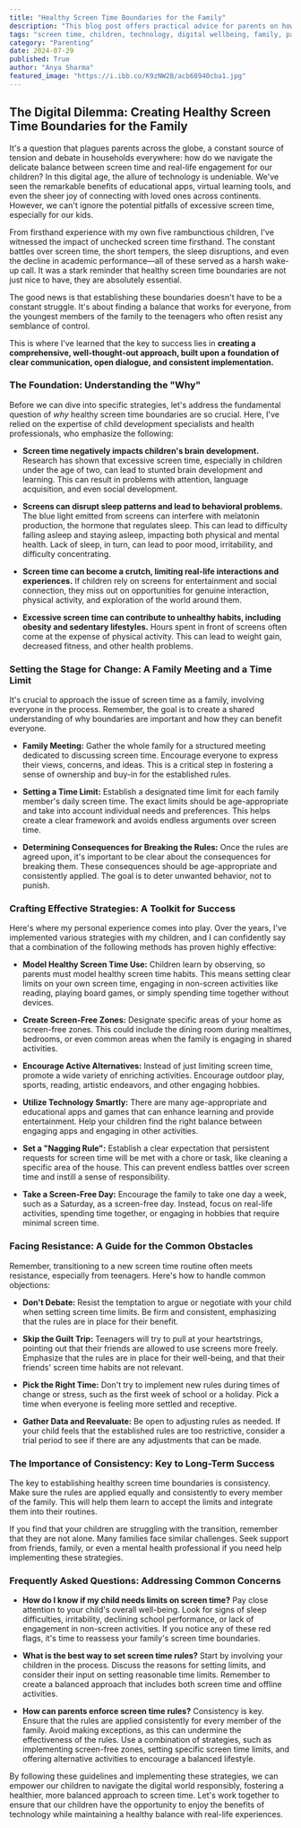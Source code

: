 ```yaml
---
title: "Healthy Screen Time Boundaries for the Family"
description: "This blog post offers practical advice for parents on how to establish healthy screen time boundaries for their children. It explores the negative effects of excessive screen time, provides strategies for setting limits, and offers tips for navigating resistance and maintaining consistency."
tags: "screen time, children, technology, digital wellbeing, family, parents, limits, boundaries, healthy habits, digital detox, online safety, parenting, family time, balance, kids, teenagers, education, sleep, behavior, mental health, physical health, apps, games, activities, hobbies"
category: "Parenting"
date: 2024-07-29
published: True
author: "Anya Sharma"
featured_image: "https://i.ibb.co/K9zNW2B/acb68940cba1.jpg"
---
```


##  The Digital Dilemma: Creating Healthy Screen Time Boundaries for the Family

It's a question that plagues parents across the globe, a constant source of tension and debate in households everywhere: how do we navigate the delicate balance between screen time and real-life engagement for our children? In this digital age, the allure of technology is undeniable. We've seen the remarkable benefits of educational apps, virtual learning tools, and even the sheer joy of connecting with loved ones across continents. However, we can't ignore the potential pitfalls of excessive screen time, especially for our kids.

From firsthand experience with my own five rambunctious children, I've witnessed the impact of unchecked screen time firsthand. The constant battles over screen time, the short tempers, the sleep disruptions, and even the decline in academic performance—all of these served as a harsh wake-up call. It was a stark reminder that healthy screen time boundaries are not just nice to have, they are absolutely essential. 

The good news is that establishing these boundaries doesn't have to be a constant struggle. It's about finding a balance that works for everyone, from the youngest members of the family to the teenagers who often resist any semblance of control. 

This is where I've learned that the key to success lies in **creating a comprehensive, well-thought-out approach, built upon a foundation of clear communication, open dialogue, and consistent implementation.**

###  The Foundation: Understanding the "Why"

Before we can dive into specific strategies, let's address the fundamental question of *why* healthy screen time boundaries are so crucial. Here, I've relied on the expertise of child development specialists and health professionals, who emphasize the following:

* **Screen time negatively impacts children's brain development.** Research has shown that excessive screen time, especially in children under the age of two, can lead to stunted brain development and learning. This can result in problems with attention, language acquisition, and even social development. 

* **Screens can disrupt sleep patterns and lead to behavioral problems.** The blue light emitted from screens can interfere with melatonin production, the hormone that regulates sleep.  This can lead to difficulty falling asleep and staying asleep, impacting both physical and mental health.  Lack of sleep, in turn, can lead to poor mood, irritability, and difficulty concentrating.

* **Screen time can become a crutch, limiting real-life interactions and experiences.**  If children rely on screens for entertainment and social connection, they miss out on opportunities for genuine interaction, physical activity, and exploration of the world around them. 

* **Excessive screen time can contribute to unhealthy habits, including obesity and sedentary lifestyles.**  Hours spent in front of screens often come at the expense of physical activity.  This can lead to weight gain, decreased fitness, and other health problems.

### Setting the Stage for Change:  A Family Meeting and a Time Limit

It's crucial to approach the issue of screen time as a family, involving everyone in the process. Remember, the goal is to create a shared understanding of why boundaries are important and how they can benefit everyone.

* **Family Meeting:**  Gather the whole family for a structured meeting dedicated to discussing screen time. Encourage everyone to express their views, concerns, and ideas. This is a critical step in fostering a sense of ownership and buy-in for the established rules. 

* **Setting a Time Limit:**  Establish a designated time limit for each family member's daily screen time. The exact limits should be age-appropriate and take into account individual needs and preferences. This helps create a clear framework and avoids endless arguments over screen time.

* **Determining Consequences for Breaking the Rules:**  Once the rules are agreed upon, it's important to be clear about the consequences for breaking them.  These consequences should be age-appropriate and consistently applied. The goal is to deter unwanted behavior, not to punish.

### Crafting Effective Strategies:  A Toolkit for Success

Here's where my personal experience comes into play. Over the years, I've implemented various strategies with my children, and I can confidently say that a combination of the following methods has proven highly effective:

* **Model Healthy Screen Time Use:** Children learn by observing, so parents must model healthy screen time habits. This means setting clear limits on your own screen time, engaging in non-screen activities like reading, playing board games, or simply spending time together without devices.

* **Create Screen-Free Zones:**  Designate specific areas of your home as screen-free zones. This could include the dining room during mealtimes, bedrooms, or even common areas when the family is engaging in shared activities.

* **Encourage Active Alternatives:**  Instead of just limiting screen time, promote a wide variety of enriching activities.  Encourage outdoor play, sports, reading, artistic endeavors, and other engaging hobbies.

* **Utilize Technology Smartly:**  There are many age-appropriate and educational apps and games that can enhance learning and provide entertainment. Help your children find the right balance between engaging apps and engaging in other activities.

* **Set a "Nagging Rule":**  Establish a clear expectation that persistent requests for screen time will be met with a chore or task, like cleaning a specific area of the house.  This can prevent endless battles over screen time and instill a sense of responsibility.

* **Take a Screen-Free Day:**  Encourage the family to take one day a week, such as a Saturday, as a screen-free day. Instead, focus on real-life activities, spending time together, or engaging in hobbies that require minimal screen time.

###  Facing Resistance:  A  Guide for the Common Obstacles

Remember, transitioning to a new screen time routine often meets resistance, especially from teenagers. Here's how to handle common objections:

* **Don't Debate:**  Resist the temptation to argue or negotiate with your child when setting screen time limits.  Be firm and consistent, emphasizing that the rules are in place for their benefit.

* **Skip the Guilt Trip:**  Teenagers will try to pull at your heartstrings, pointing out that their friends are allowed to use screens more freely.  Emphasize that the rules are in place for their well-being, and that their friends' screen time habits are not relevant.

* **Pick the Right Time:**  Don't try to implement new rules during times of change or stress, such as the first week of school or a holiday.  Pick a time when everyone is feeling more settled and receptive.

* **Gather Data and Reevaluate:**  Be open to adjusting rules as needed.  If your child feels that the established rules are too restrictive, consider a trial period to see if there are any adjustments that can be made. 

### The  Importance of  Consistency:  Key to Long-Term Success

The key to establishing healthy screen time boundaries is consistency. Make sure the rules are applied equally and consistently to every member of the family.  This will help them learn to accept the limits and integrate them into their routines.

If you find that your children are struggling with the transition, remember that they are not alone. Many families face similar challenges. Seek support from friends, family, or even a mental health professional if you need help implementing these strategies.

###  Frequently Asked Questions:  Addressing Common Concerns

* **How do I know if my child needs limits on screen time?**  Pay close attention to your child's overall well-being. Look for signs of sleep difficulties, irritability, declining school performance, or lack of engagement in non-screen activities. If you notice any of these red flags, it's time to reassess your family's screen time boundaries.

* **What is the best way to set screen time rules?**  Start by involving your children in the process. Discuss the reasons for setting limits, and consider their input on setting reasonable time limits.  Remember to create a balanced approach that includes both screen time and offline activities.

* **How can parents enforce screen time rules?**  Consistency is key. Ensure that the rules are applied consistently for every member of the family.  Avoid making exceptions, as this can undermine the effectiveness of the rules.  Use a combination of strategies, such as implementing screen-free zones, setting specific screen time limits, and offering alternative activities to encourage a balanced lifestyle.

By following these guidelines and implementing these strategies, we can empower our children to navigate the digital world responsibly, fostering a healthier, more balanced approach to screen time. Let's work together to ensure that our children have the opportunity to enjoy the benefits of technology while maintaining a healthy balance with real-life experiences. 

